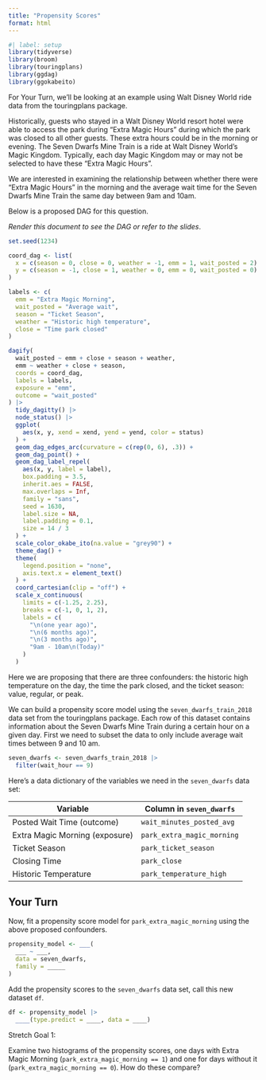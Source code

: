 ```yaml
---
title: "Propensity Scores"
format: html
---
```


```r
#| label: setup
library(tidyverse)
library(broom)
library(touringplans)
library(ggdag)
library(ggokabeito)
```

For Your Turn, we'll be looking at an example using Walt Disney World ride data from the touringplans package.

Historically, guests who stayed in a Walt Disney World resort hotel were able to access the park during "Extra Magic Hours" during which the park was closed to all other guests.
These extra hours could be in the morning or evening.
The Seven Dwarfs Mine Train is a ride at Walt Disney World's Magic Kingdom. Typically, each day Magic Kingdom may or may not be selected to have these "Extra Magic Hours".

We are interested in examining the relationship between whether there were "Extra Magic Hours" in the morning and the average wait time for the Seven Dwarfs Mine Train the same day between 9am and 10am.

Below is a proposed DAG for this question.

*Render this document to see the DAG or refer to the slides*.

```r
set.seed(1234)

coord_dag <- list(
  x = c(season = 0, close = 0, weather = -1, emm = 1, wait_posted = 2),
  y = c(season = -1, close = 1, weather = 0, emm = 0, wait_posted = 0)
)

labels <- c(
  emm = "Extra Magic Morning",
  wait_posted = "Average wait",
  season = "Ticket Season",
  weather = "Historic high temperature",
  close = "Time park closed"
)

dagify(
  wait_posted ~ emm + close + season + weather,
  emm ~ weather + close + season,
  coords = coord_dag,
  labels = labels,
  exposure = "emm",
  outcome = "wait_posted"
) |>
  tidy_dagitty() |>
  node_status() |>
  ggplot(
    aes(x, y, xend = xend, yend = yend, color = status)
  ) +
  geom_dag_edges_arc(curvature = c(rep(0, 6), .3)) +
  geom_dag_point() +
  geom_dag_label_repel(
    aes(x, y, label = label),
    box.padding = 3.5, 
    inherit.aes = FALSE,
    max.overlaps = Inf, 
    family = "sans",
    seed = 1630,
    label.size = NA, 
    label.padding = 0.1,
    size = 14 / 3
  ) +
  scale_color_okabe_ito(na.value = "grey90") +
  theme_dag() +
  theme(
    legend.position = "none",
    axis.text.x = element_text()
  ) +
  coord_cartesian(clip = "off") +
  scale_x_continuous(
    limits = c(-1.25, 2.25),
    breaks = c(-1, 0, 1, 2),
    labels = c(
      "\n(one year ago)",
      "\n(6 months ago)",
      "\n(3 months ago)",
      "9am - 10am\n(Today)"
    )
  )
```

Here we are proposing that there are three confounders: the historic high temperature on the day, the time the park closed, and the ticket season: value, regular, or peak.

We can build a propensity score model using the `seven_dwarfs_train_2018` data set from the touringplans package.
Each row of this dataset contains information about the Seven Dwarfs Mine Train during a certain hour on a given day.
First we need to subset the data to only include average wait times between 9 and 10 am.

```r
seven_dwarfs <- seven_dwarfs_train_2018 |>
  filter(wait_hour == 9)
```

Here's a data dictionary of the variables we need in the `seven_dwarfs` data set:

| Variable                       | Column in `seven_dwarfs` |
|--------------------------------|--------------------------|
| Posted Wait Time (outcome)     | `wait_minutes_posted_avg`|
| Extra Magic Morning (exposure) | `park_extra_magic_morning`    |
| Ticket Season                  | `park_ticket_season`      |
| Closing Time                   | `park_close`                  |
| Historic Temperature           | `park_temperature_high`        |

## Your Turn

Now, fit a propensity score model for `park_extra_magic_morning` using the above proposed confounders.

```r
propensity_model <- ___(
  ___ ~ ___,
  data = seven_dwarfs,
  family = _____
)
```

Add the propensity scores to the `seven_dwarfs` data set, call this new dataset `df`.

```r
df <- propensity_model |>
  ____(type.predict = ____, data = ____)
```

Stretch Goal 1:

Examine two histograms of the propensity scores, one days with Extra Magic Morning (`park_extra_magic_morning == 1`) and one for days without it (`park_extra_magic_morning == 0`).
How do these compare?

```r

```
